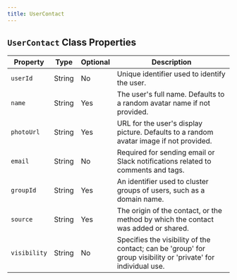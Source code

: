 ```yaml
---
title: UserContact
---
```



## `UserContact` Class Properties

| Property    | Type     | Optional | Description                                                                                                   |
|-------------|----------|----------|---------------------------------------------------------------------------------------------------------------|
| `userId`      | String   | No       | Unique identifier used to identify the user.                                                                  |
| `name`        | String   | Yes      | The user's full name. Defaults to a random avatar name if not provided.                                       |
| `photoUrl`    | String   | Yes      | URL for the user's display picture. Defaults to a random avatar image if not provided.                        |
| `email`       | String   | No       | Required for sending email or Slack notifications related to comments and tags.                               |
| `groupId`     | String   | Yes      | An identifier used to cluster groups of users, such as a domain name.                                         |
| `source`      | String   | Yes      | The origin of the contact, or the method by which the contact was added or shared.                            |
| `visibility`  | String   | No       | Specifies the visibility of the contact; can be 'group' for group visibility or 'private' for individual use. |

